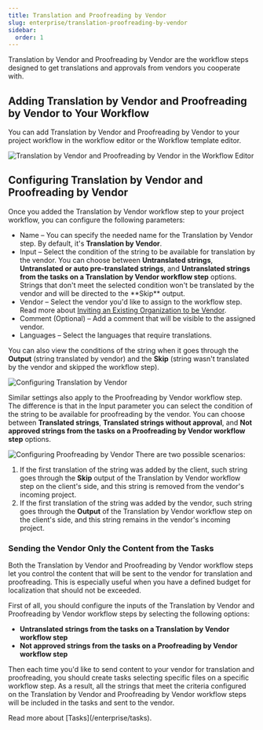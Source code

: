 ```yaml
---
title: Translation and Proofreading by Vendor
slug: enterprise/translation-proofreading-by-vendor
sidebar:
  order: 1
---
```



Translation by Vendor and Proofreading by Vendor are the workflow steps designed to get translations and approvals from vendors you cooperate with.

<CardGrid>
  <LinkCard
    title="Workflow Overview"
    href="/enterprise/workflows/"
  />
  <LinkCard
    title="Vendors"
    href="/enterprise/vendors/"
  />
</CardGrid>

## Adding Translation by Vendor and Proofreading by Vendor to Your Workflow

You can add Translation by Vendor and Proofreading by Vendor to your project workflow in the workflow editor or the Workflow template editor.

<Image src={translationByVendorWorkflowEditor} alt="Translation by Vendor and Proofreading by Vendor in the Workflow Editor" />

## Configuring Translation by Vendor and Proofreading by Vendor

Once you added the Translation by Vendor workflow step to your project workflow, you can configure the following parameters:

* Name &ndash; You can specify the needed name for the Translation by Vendor step. By default, it's **Translation by Vendor**.
* Input &ndash; Select the condition of the string to be available for translation by the vendor. You can choose between **Untranslated strings**, **Untranslated or auto pre-translated strings**, and **Untranslated strings from the tasks on a Translation by Vendor workflow step** options.
  <Aside>
    Strings that don't meet the selected condition won't be translated by the vendor and will be directed to the **Skip** output.
  </Aside>
* Vendor &ndash; Select the vendor you'd like to assign to the workflow step. Read more about [Inviting an Existing Organization to be Vendor](/enterprise/vendors#inviting-an-existing-organization-to-be-a-vendor).
* Comment (Optional) &ndash; Add a comment that will be visible to the assigned vendor.
* Languages &ndash; Select the languages that require translations.

You can also view the conditions of the string when it goes through the **Output** (string translated by vendor) and the **Skip** (string wasn't translated by the vendor and skipped the workflow step).

<Image src={configuringTranslationByVendor} alt="Configuring Translation by Vendor" class="width-sm m-auto" />

Similar settings also apply to the Proofreading by Vendor workflow step. The difference is that in the Input parameter you can select the condition of the string to be available for proofreading by the vendor. You can choose between **Translated strings**, **Translated strings without approval**, and **Not approved strings from the tasks on a Proofreading by Vendor workflow step** options.

<Image src={configuringProofreadingByVendor} alt="Configuring Proofreading by Vendor" class="width-sm m-auto" />

<QuestionAnswer title="What happens to the string if it was translated by both the vendor and client?">
  There are two possible scenarios:

  1. If the first translation of the string was added by the client, such string goes through the **Skip** output of the Translation by Vendor workflow step on the client's side, and this string is removed from the vendor's incoming project.
  2. If the first translation of the string was added by the vendor, such string goes through the **Output** of the Translation by Vendor workflow step on the client's side, and this string remains in the vendor's incoming project.
</QuestionAnswer>

### Sending the Vendor Only the Content from the Tasks

Both the Translation by Vendor and Proofreading by Vendor workflow steps let you control the content that will be sent to the vendor for translation and proofreading. This is especially useful when you have a defined budget for localization that should not be exceeded.

First of all, you should configure the inputs of the Translation by Vendor and Proofreading by Vendor workflow steps by selecting the following options:

* **Untranslated strings from the tasks on a Translation by Vendor workflow step**
* **Not approved strings from the tasks on a Proofreading by Vendor workflow step**

Then each time you'd like to send content to your vendor for translation and proofreading, you should create tasks selecting specific files on a specific workflow step. As a result, all the strings that meet the criteria configured on the Translation by Vendor and Proofreading by Vendor workflow steps will be included in the tasks and sent to the vendor.

<ReadMore>
  Read more about [Tasks](/enterprise/tasks).
</ReadMore>
